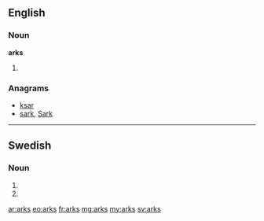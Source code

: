 ==English==

===Noun===
'''arks'''

# {{plural of|ark}}

===Anagrams===
* [[ksar#English|ksar]]
* [[sark#English|sark]], [[Sark#English|Sark]]

----

==Swedish==

===Noun===
{{head|sv|noun form}}

# {{sv-noun-form-indef-gen-pl|ark}}
# {{sv-noun-form-indef-gen|ark}}

[[ar:arks]]
[[eo:arks]]
[[fr:arks]]
[[mg:arks]]
[[my:arks]]
[[sv:arks]]